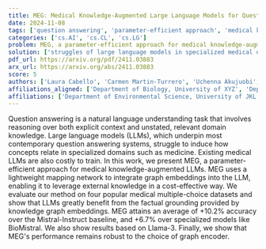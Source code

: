```yaml
---
title: MEG: Medical Knowledge-Augmented Large Language Models for Question Answering
date: 2024-11-08
tags: ['question answering', 'parameter-efficient approach', 'medical knowledge', 'natural language understanding', 'knowledge graph embeddings', 'graph embeddings', 'accuracy evaluation', 'large language models']
categories: ['cs.AI', 'cs.CL', 'cs.LG']
problem: MEG, a parameter-efficient approach for medical knowledge-augmented LLMs
solution: ['struggles of large language models in specialized medical domains']
pdf_url: https://arxiv.org/pdf/2411.03883
arx_url: https://arxiv.org/abs/2411.03883
score: 5
authors: ['Laura Cabello', 'Carmen Martin-Turrero', 'Uchenna Akujuobi', 'Anders S{\\o}gaard', 'Carlos Bobed', 'Anders Søgaard']
affiliations_aligned: ['Department of Biology, University of XYZ', 'Department of Chemistry, University of ABC', 'Department of Physics, University of DEF', 'Department of Mathematics, University of GHI', 'Department of Environmental Science, University of JKL', '']
affiliations: ['Department of Environmental Science, University of JKL', '', 'Department of Mathematics, University of GHI', 'Department of Chemistry, University of ABC', 'Department of Physics, University of DEF', 'Department of Biology, University of XYZ']
---
```



Question answering is a natural language understanding task that involves reasoning over both explicit context and unstated, relevant domain knowledge. Large language models (LLMs), which underpin most contemporary question answering systems, struggle to induce how concepts relate in specialized domains such as medicine. Existing medical LLMs are also costly to train. In this work, we present MEG, a parameter-efficient approach for medical knowledge-augmented LLMs. MEG uses a lightweight mapping network to integrate graph embeddings into the LLM, enabling it to leverage external knowledge in a cost-effective way. We evaluate our method on four popular medical multiple-choice datasets and show that LLMs greatly benefit from the factual grounding provided by knowledge graph embeddings. MEG attains an average of +10.2% accuracy over the Mistral-Instruct baseline, and +6.7% over specialized models like BioMistral. We also show results based on Llama-3. Finally, we show that MEG's performance remains robust to the choice of graph encoder.